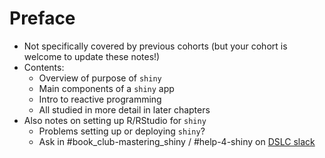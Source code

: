 # Preface {.unnumbered}

-   Not specifically covered by previous cohorts (but your cohort is welcome to update these notes!)
-   Contents:
    -   Overview of purpose of `shiny`
    -   Main components of a `shiny` app
    -   Intro to reactive programming
    -   All studied in more detail in later chapters
-   Also notes on setting up R/RStudio for `shiny`
    -   Problems setting up or deploying `shiny`?
    -   Ask in #book_club-mastering_shiny / #help-4-shiny on [DSLC slack](https://dslc.io/join)
